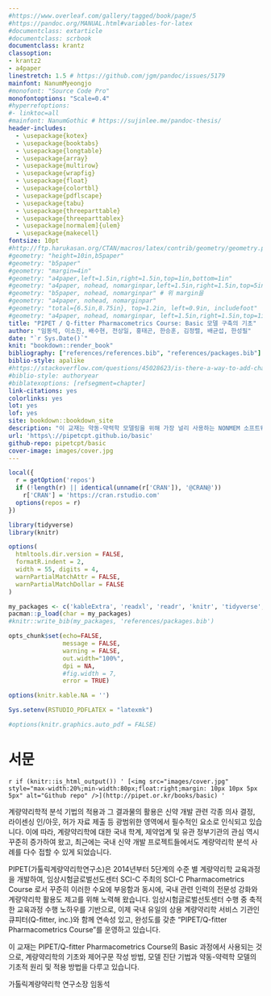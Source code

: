 ```yaml
--- 
#https://www.overleaf.com/gallery/tagged/book/page/5
#https://pandoc.org/MANUAL.html#variables-for-latex
#documentclass: extarticle
#documentclass: scrbook
documentclass: krantz
classoption:
- krantz2
- a4paper
linestretch: 1.5 # https://github.com/jgm/pandoc/issues/5179
mainfont: NanumMyeongjo
#monofont: "Source Code Pro"
monofontoptions: "Scale=0.4"
#hyperrefoptions:
#- linktoc=all
#mainfont: NanumGothic # https://sujinlee.me/pandoc-thesis/
header-includes:
  - \usepackage{kotex}
  - \usepackage{booktabs}
  - \usepackage{longtable}
  - \usepackage{array}
  - \usepackage{multirow}
  - \usepackage{wrapfig}
  - \usepackage{float}
  - \usepackage{colortbl}
  - \usepackage{pdflscape}
  - \usepackage{tabu}
  - \usepackage{threeparttable}
  - \usepackage{threeparttablex}
  - \usepackage[normalem]{ulem}
  - \usepackage{makecell}
fontsize: 10pt
#http://ftp.harukasan.org/CTAN/macros/latex/contrib/geometry/geometry.pdf
#geometry: "height=10in,b5paper"
#geometry: "b5paper"
#geometry: "margin=4in"
#geometry: "a4paper,left=1.5in,right=1.5in,top=1in,bottom=1in"
#geometry: "a4paper, nohead, nomarginpar,left=1.5in,right=1.5in,top=5in,bottom=3in,foot=1in"
#geometry: "b5paper, nohead, nomarginpar" # 위 margin을 
#geometry: "a4paper, nohead, nomarginpar"
#geometry: "total={6.5in,8.75in}, top=1.2in, left=0.9in, includefoot"
#geometry: "a4paper, nohead, nomarginpar, left=1.5in,right=1.5in,top=1in,bottom=1in, includeheadfoot"
title: "PIPET / Q-fitter Pharmacometrics Course: Basic 모델 구축의 기초"
author: "임동석, 이소진, 배수현, 전상일, 홍태곤, 한승훈, 김정렬, 배균섭, 한성필"
date: "`r Sys.Date()`"
knit: "bookdown::render_book"
bibliography: ["references/references.bib", "references/packages.bib"]
biblio-style: apalike
#https://stackoverflow.com/questions/45028623/is-there-a-way-to-add-chapter-bibliographies-using-bookdown
#biblio-style: authoryear
#biblatexoptions: [refsegment=chapter]
link-citations: yes
colorlinks: yes
lot: yes
lof: yes
site: bookdown::bookdown_site
description: "이 교재는 약동-약력학 모델링을 위해 가장 널리 사용하는 NONMEM 소프트웨어를 활용하기 위에 알아야 하는 기본개념들과 그 사용법을 소개하기 위하여 만들어졌다."
url: 'https\://pipetcpt.github.io/basic'
github-repo: pipetcpt/basic
cover-image: images/cover.jpg
---
```


```r
local({
  r = getOption('repos')
  if (!length(r) || identical(unname(r['CRAN']), '@CRAN@'))
    r['CRAN'] = 'https://cran.rstudio.com' 
  options(repos = r)
})

library(tidyverse)
library(knitr)

options(
  htmltools.dir.version = FALSE, 
  formatR.indent = 2,
  width = 55, digits = 4, 
  warnPartialMatchAttr = FALSE, 
  warnPartialMatchDollar = FALSE
)

my_packages <- c('kableExtra', 'readxl', 'readr', 'knitr', 'tidyverse', 'nlme', 'nmw', 'xpose4')
pacman::p_load(char = my_packages)
#knitr::write_bib(my_packages, 'references/packages.bib')

opts_chunk$set(echo=FALSE, 
               message = FALSE, 
               warning = FALSE,
               out.width="100%", 
               dpi = NA,
               #fig.width = 7,
               error = TRUE)

options(knitr.kable.NA = '')

Sys.setenv(RSTUDIO_PDFLATEX = "latexmk")

#options(knitr.graphics.auto_pdf = FALSE)
```

# 서문 {-}


`r if (knitr::is_html_output()) ' [<img src="images/cover.jpg" style="max-width:20%;min-width:80px;float:right;margin: 10px 10px 5px 5px" alt="Github repo" />](http://pipet.or.kr/books/basic) '`

계량약리학적 분석 기법의 적용과 그 결과물의 활용은 신약 개발 관련 각종 의사 결정, 라이센싱 인/아웃, 허가 자료 제출 등 광범위한 영역에서 필수적인 요소로 인식되고 있습니다. 이에 따라, 계량약리학에 대한 국내 학계, 제약업계 및 유관 정부기관의 관심 역시 꾸준히 증가하여 왔고, 최근에는 국내 신약 개발 프로젝트들에서도 계량약리학 분석 사례를 다수 접할 수 있게 되었습니다. 

PIPET(가톨릭계량약리학연구소)은 2014년부터 5단계의 수준 별 계량약리학 교육과정을 개발하여, 임상시험글로벌선도센터 SCI-C 주최의 SCI-C Pharmacometrics Course 로서 꾸준히 이러한 수요에 부응함과 동시에, 국내 관련 인력의 전문성 강화와 계량약리학 활용도 제고를 위해 노력해 왔습니다. 임상시험글로벌선토센터 수행 중 축적한 교육과정 수행 노하우를 기반으로, 이제 국내 유일의 상용 계량약리학 서비스 기관인 큐피터(Q-fitter, inc.)와 함께 연속성 있고, 완성도를 갖춘 "PIPET/Q-fitter Pharmacometrics Course"를 운영하고 있습니다. 

이 교재는 PIPET/Q-fitter Pharmacometrics Course의 Basic 과정에서 사용되는 것으로, 계량약리학의 기초와 제어구문 작성 방법, 모델 진단 기법과 약동-약력학 모델의 기초적 원리 및 적용 방법을 다루고 있습니다.

가톨릭계량약리학 연구소장 \hfill 임동석

\mainmatter
